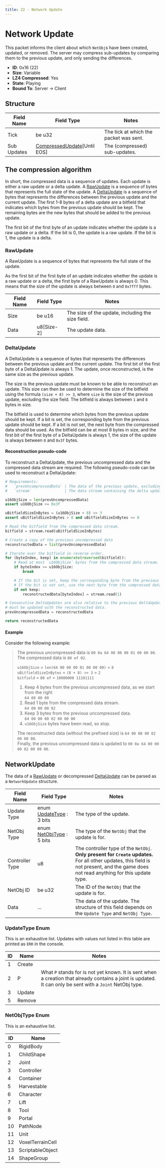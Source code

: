 ```yaml
---
title: 22 - Network Update
---
```


# Network Update

This packet informs the client about which `NetObj`s have been created, updated, or removed. The server may compress sub-updates by comparing them to the previous update, and only sending the differences.

- **ID**: 0x16 (22)
- **Size**: Variable
- **LZ4 Compressed**: Yes
- **State**: Playing
- **Bound To**: Server -> Client

## Structure

| Field Name  | Field Type   | Notes |
|-------------|--------------|-------|
| Tick        | be u32       | The tick at which the packet was sent. |
| Sub Updates | [CompressedUpdate](#compressedupdate)[Until EOS] | The (compressed) sub-updates. |

## The compression algorithm

In short, the compressed data is a sequence of updates. Each update is either a raw update or a delta update. A [RawUpdate](#rawupdate) is a sequence of bytes that represents the full state of the update. A [DeltaUpdate](#deltaupdate) is a sequence of bytes that represents the differences between the previous update and the current update. The first 1-8 bytes of a delta update are a bitfield that indicates which bytes from the previous update should be kept. The remaining bytes are the new bytes that should be added to the previous update.

The first bit of the first byte of an update indicates whether the update is a raw update or a delta. If the bit is 0, the update is a raw update. If the bit is 1, the update is a delta.

### RawUpdate

A RawUpdate is a sequence of bytes that represents the full state of the update.

As the first bit of the first byte of an update indicates whether the update is a raw update or a delta, the first byte of a RawUpdate is always 0. This means that the size of the update is always between `0` and `0x7fff` bytes.

| Field Name | Field Type | Notes |
|------------|------------|-------|
| Size       | be u16     | The size of the update, including the size field. |
| Data       | u8[Size-2] | The update data. |

### DeltaUpdate

A DeltaUpdate is a sequence of bytes that represents the differences between the previous update and the current update. The first bit of the first byte of a DeltaUpdate is always 1. The update, once reconstructed, is the same size as the previous update.

The size is the previous update must be known to be able to reconstruct an update. This size can then be used to determine the size of the bitfield using the formula `(size + 8) >> 3`, where `size` is the size of the previous update, excluding the size field. The bitfield is always between `1` and `8` bytes in size.

The bitfield is used to determine which bytes from the previous update should be kept. If a bit is set, the corresponding byte from the previous update should be kept. If a bit is not set, the next byte from the compressed data should be used. As the bitfield can be at most 8 bytes in size, and the first bit of the first byte of a DeltaUpdate is always 1, the size of the update is always between `0` and `0x3f` bytes.

#### Reconstruction pseudo-code

To reconstruct a DeltaUpdate, the previous uncompressed data and the compressed data stream are required. The following pseudo-code can be used to reconstruct a DeltaUpdate:

```py
# Requirements:
#   `prevUncompressedData` | The data of the previous update, excluding the size field.
#   `stream`               | The data stream containing the delta update.

u16ObjSize = len(prevUncompressedData)
assert u16ObjSize <= 0x3f

uBitfieldSizeInBytes = (u16ObjSize + 8) >> 3
assert uBitfieldSizeInBytes > 0 and uBitfieldSizeInBytes <= 8

# Read the bitfield from the compressed data stream.
bitfield = stream.read(uBitfieldSizeInBytes)

# Create a copy of the previous uncompressed data
reconstructedData = list(prevUncompressedData)

# Iterate over the bitfield in reverse order.
for (byteIndex, keep) in enumerate(reversed(bitfield)):
    # Read at most `u16ObjSize` bytes from the compressed data stream.
    if byteIndex >= u16ObjSize:
        break

    # If the bit is set, keep the corresponding byte from the previous uncompressed data.
    # If the bit is not set, use the next byte from the compressed data and increment the index.
    if not keep:
        reconstructedData[byteIndex] = stream.read(1)

# Consecutive DeltaUpdates are also relative to the previous DeltaUpdate, so the previous uncompressed data
# must be updated with the reconstructed data.
prevUncompressedData = reconstructedData

return reconstructedData
```

#### Example

Consider the following example:

> The previous uncompressed data is `00 0a 64 00 00 00 01 00 00 00`.<br />
> The compressed data is `80 ef 02`.
> 
> `u16ObjSize` = `len(64 00 00 00 01 00 00 00)` = `8`<br />
> `uBitfieldSizeInBytes` = `(8 + 8) >> 3` = `2`<br />
> `bitfield` = `80 ef` = `10000000 11101111`<br />
>
> 1. Keep 4 bytes from the previous uncompressed data, as we start from the right<br />
>    `64 00 00 00`
> 2. Read 1 byte from the compressed data stream.<br />
>    `64 00 00 00 02`
> 3. Keep 3 bytes from the previous uncompressed data.<br />
>    `64 00 00 00 02 00 00 00`
> 4. `u16ObjSize` bytes have been read, so stop.
>
> The reconstructed data (without the prefixed size) is `64 00 00 00 02 00 00 00`.<br />
> Finally, the previous uncompressed data is updated to `00 0a 64 00 00 00 02 00 00 00`.

## NetworkUpdate

The data of a [RawUpdate](#rawupdate) or decompressed [DeltaUpdate](#deltaupdate) can be parsed as a `NetworkUpdate` structure.

| Field Name      | Field Type | Notes |
|-----------------|------------|-------|
| Update Type     | enum [UpdateType](#updatetype-enum) : 3 bits | The type of the update. |
| NetObj Type     | enum [NetObjType](#netobjtype-enum) : 5 bits | The type of the `NetObj` that the update is for. |
| Controller Type | u8         | The controller type of the `NetObj`. **Only present for `Create` updates.** For all other updates, this field is not present, and the game does not read anything for this update type. |
| NetObj ID       | be u32     | The ID of the `NetObj` that the update is for. |
| Data            | ...        | The data of the update. The structure of this field depends on the `Update Type` and `NetObj Type`. |

### UpdateType Enum

This is an exhaustive list. Updates with values not listed in this table are printed as `ERR` in the console.

| ID | Name   | Notes |
|----|--------|-------|
| 1  | Create |       |
| 2  | P      | What `P` stands for is not yet known. It is sent when a creation that already contains a joint is updated. It can only be sent with a `Joint` NetObj type. |
| 3  | Update |       |
| 5  | Remove |       |

### NetObjType Enum

This is an exhaustive list.

| ID | Name             |
|----|------------------|
| 0  | RigidBody        |
| 1  | ChildShape       |
| 2  | Joint            |
| 3  | Controller       |
| 4  | Container        |
| 5  | Harvestable      |
| 6  | Character        |
| 7  | Lift             |
| 8  | Tool             |
| 9  | Portal           |
| 10 | PathNode         |
| 11 | Unit             |
| 12 | VoxelTerrainCell |
| 13 | ScriptableObject |
| 14 | ShapeGroup       |